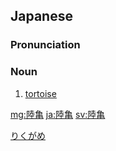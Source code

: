 ==Japanese==
{{wikipedia|lang=ja}}
{{ja-kanjitab|りく|かめ|k2=がめ|yomi=j|r=y}}

===Pronunciation===
{{ja-pron|yomi=j|りくがめ}}

===Noun===
{{ja-noun|りくがめ|リクガメ}}

# [[tortoise]]

[[Category:ja:Turtles|りくがめ]]

[[mg:陸亀]]
[[ja:陸亀]]
[[sv:陸亀]]